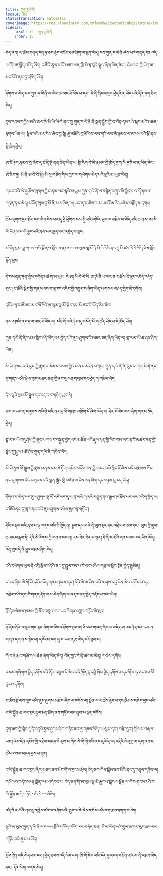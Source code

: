 ```yaml
---
title: ཀུན་དྲ་ལི་ནི
locale: bo
statusTranslation: automatic
coverImage: https://res.cloudinary.com/xmfm6mhw3gwctndtcubgx2rptnae/image/upload/v1741354419/small_cover_la_gran_rebelion_28716e29d2.webp
sidebar:
    label: 15. ཀུན་དྲ་ལི་ནི
    order: 15
---
```

བོད་ནས། ང་ཚོས་གནད་དོན་ཧ་ཅང་རྙོག་འཛིང་ཅན་ཞིག་ལ་ཐུག་ཡོད། ངས་ཀུན་ད་ལི་ནི་ཞེས་པའི་གནད་དོན་འདི་ལ་གོ་བརྡ་སྤྲོད་འདོད་ཡོད། ང་ཚོའི་ནུས་པ་ངོ་མཚར་ཅན་གྱི་མེ་ལྟ་བུའི་སྦྲུལ་ཞིག་ཡིན་ཞིང་། ཤེས་རབ་ཀྱི་ཡིག་ཆ་མང་པོའི་ནང་དུ་འཁོད་ཡོད།

དོགས་པ་མེད་པར་ཀུན་ད་ལི་ནི་ལ་ཡིག་ཆ་མང་པོ་ཡོད་པ་དང་། དེ་ནི་ཞིབ་འཇུག་བྱེད་རིན་ཡོད་པའི་དོན་དག་ཅིག་རེད།

དུས་རབས་དཀྱིལ་མའི་ཨལ་ཁེ་མི་ཡི་ཡི་གེ་ནང་དུ། ཀུན་ད་ལི་ནི་ནི་སྨན་སྦྱོར་གྱི་ས་བོན་དམ་པའི་སྐར་མའི་མཚན་རྟགས་ཡིན་ལ། སྟེལ་ལའི་མར་རིས་ཞེས་བྱ་སྟེ། རྒྱ་མཚོའི་བུ་མོ་དེས་ལས་ཀའི་ལས་མི་རྣམས་ལ་མཁས་པའི་སྒོ་ནས་སྣེ་ཁྲིད་བྱེད།

ཨ་ཛི་ཊེག་རྣམས་ཀྱི་ཁྲོད་དུ་མོ་ནི་ཊོ་ནན་ཛིན་ཡིན་ལ། གྷི་རིག་གི་མི་རྣམས་ཀྱི་ཁྲོད་དུ་ཀ་སི་ཊ་ཌི་ཡ་ན་ཡིན་ཞིང་། ཨེ་ཇིབ་ཏུ། མོ་ནི་ཨ་སི་སི་སྟེ། མི་སུ་གཅིག་གིས་ཀྱང་ཁ་གཡོགས་མེད་པའི་ལྷའི་མ་ཡུམ་ཡིན།

གསང་བའི་ཡེ་ཤུ་ཆོས་ལུགས་ཀྱིས་ནམ་ཡང་ལྷའི་མ་ཡུམ་ཀུན་ད་ལི་ནི་ལ་བསྙེན་བཀུར་མི་བྱེད་པ་ལ་དོགས་པ་གཏན་ནས་མེད། མངོན་སུམ་དུ་མོ་ནི་མ་ར་ཡིན་ལ། ཡང་ན་ང་ཚོས་ར་མ་-ཨའོ་མ་རི་ཡ་ཞེས་བརྗོད་ན་དགའ།

ཆོས་ལུགས་དྲང་སྲོང་དག་གིས་ངེས་པར་དུ་ཕྱི་ཕྱོགས་སམ་སྤྱི་པའི་འཁོར་ཡུག་ལ་འབྲེལ་བ་ཡོད་པའི་ཆ་ནས། ཨ་སི་སི་ཡི་རྣམ་པ་མི་རྐྱང་པའི་རྣམ་པར་ཁྱད་པར་འབྱེད་མ་ཐུབ།

མངོན་སུམ་དུ། གསང་བའི་སྒོ་ནས་སློབ་མ་རྣམས་ལ་མ་ཡུམ་ལྷ་མོ་དེ་མི་རེ་རེའི་ནང་དུ་མི་ཚང་རེ་རེ་ཡོད་ཅེས་སློབ་སྟོན་བྱས།

དེ་བས་ནན་ཏན་གྱིས་དཀོན་མཆོག་མ་ཡུམ། རེ་ཨ། སི་བེ་ལེ་སི། ཨ་ཌོ་ནི་ཡ་ཡང་ན་ང་ཚོས་ཇི་ལྟར་འབོད་འདོད་རུང་། ང་ཚོའི་སྒེར་གྱི་གནས་བབ་ད་ལྟ་དང་འདིར་གྱི་འགྱུར་བ་ཞིག་ཡིན་པ་གསལ་བཤད་བྱེད་མི་དགོས།

དངོས་སུ་ང་ཚོ་ཚང་མར་སོ་སོའི་མ་ཡུམ་ལྷ་མོ་སྒེར་དང་མི་ཚང་རེ་ཡོད་ཅེས་ཟེར།

ནམ་མཁའི་ནང་དུ་མ་མང་པོ་ཡོད་ལ། སའི་གོ་ལའི་སྟེང་དུ་གསོན་པོ་ག་ཚོད་ཡོད་པ་དེ་ཚོད་ཡོད།

ཀུན་ད་ལི་ནི་ནི་འཛམ་གླིང་འདི་ཡོད་པར་བྱེད་པའི་ནུས་ཤུགས་ངོ་མཚར་ཅན་ཞིག་ཡིན་ལ། བྷ་ར་མ་ཡི་ཆ་ཤས་ཤིག་ཡིན།

མི་ཡི་གསང་བའི་ལུས་ཀྱི་རྣམ་པ་སེམས་ཁམས་ཀྱི་ངོས་ནས་མངོན་པ་ལྟར། ཀུན་ད་ལི་ནི་ནི་རུས་པ་ཀོག་སི་གི་ནང་དུ་གནས་པའི་ལྟེ་བ་ཁྱད་མཚར་ཅན་གྱི་ནང་དུ་ལན་གསུམ་དང་ཕྱེད་ཀ་འཁྲིལ་ཡོད།

དེར་ལྷའི་སྲས་མོ་སྦྲུལ་དང་འདྲ་བར་གཉིད་ཡུར་རེ།

ཅག་ར་ཡང་ན་བཞུགས་སའི་ལྟེ་བའི་ནང་དུ་མོ་གསུམ་འཁྱོག་པོ་ཞིག་ཡོད་ལ། དེར་ཕོ་ལིང་གམ་ཞིག་གནས་སྡོད་བྱེད།

བྷ་ར་མ་ཡི་འདུ་ཤེས་ཀྱི་ནུས་པ་གསར་བསྐྲུན་བྱེད་པར་མཚོན་པའི་རྡུལ་ཕྲན་གྱི་ལིང་གམ་ཡང་ན་ངོ་མཚར་ཅན་གྱི་སྟེང་དུ་སྦྲུལ་མཐོ་ཤོས་ཀུན་ད་ལི་ནི་འཁྲིལ་ཡོད།

མེ་ཡི་རྒྱལ་མོ་སྦྲུལ་གྱི་རྣམ་པ་ནས་ངས་མེ་ཏོག་གསེར་མདོག་ཅན་གྱི་གསང་བའི་སྙིང་པོ་ཞེས་པའི་བརྩམས་ཆོས་ནང་དུ་གསལ་པོར་བསླབས་པའི་སྨན་སྦྱོར་གྱི་བཟོ་རྩལ་ངེས་ཅན་ཞིག་དང་མཉམ་དུ་སད་ཡོད།

དོགས་པ་མེད་པར་ནུས་ཤུགས་ལྷ་མོ་འདི་སད་དུས། རྣ་བའི་ཀ་བའི་བརྒྱུད་ནས་རྒྱལ་ཁ་ཐོབ་པར་ཡར་འཛེག་བྱེད་ལ། ང་ཚོའི་ནང་དུ་ལྷ་གནང་བའི་ནུས་ཤུགས་འཕེལ་རྒྱས་སུ་གཏོང་།

དེའི་བརྒལ་བའི་རྣམ་པ་ལྷ་གནང་བའི་ཞི་ལྷོད་ན། སྦྲུལ་དམ་པ་དེ་ནི་ལུས་ཕུང་དང་འབྲེལ་བ་ཙམ་དང་། ལུས་ཀྱི་གྲུབ་ཆ་དང་བརྒལ་ཏེ། དེའི་མི་རིགས་ཀྱི་གནས་བབ་ན། ངས་ཟེར་ཟིན་པ་ལྟར། དེ་ནི་ང་ཚོའི་གནས་བབ་རང་ཡིན་མོད། འོན་ཀྱང་དེ་ནི་བྱུང་འབྲས་ཤིག་རེད།

ངའི་དམིགས་ཡུལ་ནི་འབྲི་རྩོམ་འདིའི་ནང་དུ་སྦྲུལ་དམ་པ་དེ་སད་པའི་ལག་རྩལ་སློབ་སྟོན་བྱེད་རྒྱུ་མིན།

ང་རང་གིས་ཨི་གོ་ཡི་དངོས་ཡོད་གནས་སྟངས་དང་། དེའི་མི་མ་ཡིན་པའི་ཆ་ཤས་འདྲ་མིན་སེལ་དགོས་པ་དང་འབྲེལ་བའི་ནང་གི་གནད་དོན་གལ་ཆེན་ཞིག་ལ་ནན་བཤད་བྱེད་འདོད་པ་ཙམ་ཡིན།

བློ་དེས་སེམས་ཁམས་ཀྱི་ནོར་འཁྲུལ་གང་ཡང་རིགས་འགྱུར་གཏོང་མི་ཐུབ།

བློ་དེས་ནོར་འཁྲུལ་གང་རུང་ཞིག་ལ་མིང་འདོགས་ཐུབ་ལ། རིམ་པ་གཞན་ཞིག་ལ་འདེད་པ། རང་ཉིད་དམ་ཡང་ན་གཞན་དག་ནས་སྦེད་པ། དགོངས་དག་ཞུ་བ་ཡང་ན་རྩ་མེད་བཟོ་ཐུབ་པ།

གོ་བ་ནི་རྨང་གཞི་གལ་ཆེན་ཞིག་ཡིན་མོད། འོན་ཀྱང་དེ་ནི་ཚང་མ་མིན། དེ་སེལ་དགོས།

བསམ་གཞིགས་བྱེད་དགོས་པའི་ནོར་འཁྲུལ་དེ་སེལ་བའི་སྔོན་དུ་དབྱེ་ཞིབ་བྱེད་དགོས་པ་དང་གོ་བ་ཧ་ཅང་ཟབ་མོ་བླངས་དགོས།

ང་ཚོས་བློ་ལས་ལྷག་པའི་ནུས་ཤུགས་མཐོ་བ་ཞིག་ལ་དགོས་ལ། སྔོན་ལ་ང་ཚོས་རྙེད་པ་དང་ཁྲིམས་བཤེར་བྱས་པའི་ང་ཡི་སྐྱོན་ཆ་གང་རུང་རྡུལ་ཕྲན་ཐོག་ནས་གཏོར་བར་ནུས་པ་ལྡན་དགོས།

དྲག་ཆར་གྱི་སྟེང་དུ་དེ་འདྲའི་ནུས་ཤུགས་ཤིག་གཏིང་ཟབ་ཏུ་གནས་ཡོད་ལ། ལུས་དང་། བརྩེ་དུང་། བློ་ལས་བརྒལ་ཡང་། དེར་དོན་དངོས་ཀྱི་འགྲེལ་བཤད་ནི་རུས་པ་ཀོག་སི་གི་ལྟེ་བའི་ནང་དུ་ཡོད་ལ། འདིའི་ལེའུ་སྔ་མ་དག་ནས་ང་ཚོས་གསལ་བཤད་བྱས་པ་ལྟར།

ང་ཡི་སྐྱོན་ཆ་གང་རུང་ཞིག་ཧ་ཅང་ཟབ་མོར་གོ་བ་བླངས་རྗེས། ངེད་ཅག་གིས་སྒོམ་ཟབ་མོའི་ནང་དུ་འཛུལ་དགོས་ལ། གསོལ་བ་འདེབས་པ། སྨོན་ལམ་འདེབས་པ། ངེད་ཅག་གི་མ་ཡུམ་ལྷ་མོ་རྐྱང་པ་སྒེར་ལ་སྔོན་ལ་གོ་བ་བླངས་པའི་ང་ཡི་སྐྱོན་ཆ་དེ་གཏོར་བའི་རེ་བ་བཅོལ།

འདི་ནི་ང་ཚོའི་ནང་དུ་འཁྱེར་བའི་མ་འདོད་པའི་གྲུབ་ཆ་དེ་སེལ་དགོས་པའི་ལག་རྩལ་ཏག་ཏག་རེད།

ལྷའི་མ་ཡུམ་ཀུན་ད་ལི་ནི་ལ་བསམ་བློའི་གསོག་འཇོག་རང་བཞིན་ཅན། མི་མ་ཡིན་པའི་གྲུབ་ཆ་གང་རུང་ཐལ་བར་གཏོང་བའི་ནུས་པ་ཡོད།

སློབ་སྟོན་འདི་མེད་པར་དང་། བྱེད་ཐབས་འདི་མེད་པར། ཨི་གོ་སེལ་བའི་དོན་དུ་འབད་བརྩོན་ཚང་མ་ནི་འབྲས་མེད་དང་། དོན་མེད། གནད་མེད།
